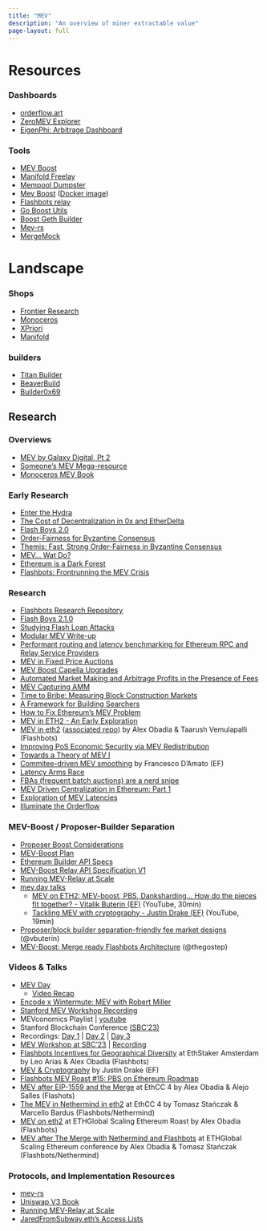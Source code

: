 ```yaml
---
title: "MEV"
description: "An overview of miner extractable value"
page-layout: full
---
```


# Resources

### Dashboards

- [orderflow.art](https://orderflow.art/?isOrderflow=true)
- [ZeroMEV Explorer](https://zeromev.org/)
- [EigenPhi: Arbitrage Dashboard](https://eigenphi.io/)

### Tools

- [MEV Boost](https://boost.flashbots.net/#block-6163a685d84444a9be309d26f18b4b2f)
- [Manifold Freelay](https://github.com/manifoldfinance/mev-freelay)
- [Mempool Dumpster](https://mempool-dumpster.flashbots.net/index.html)
- [Mev Boost](https://github.com/flashbots/mev-boost) ([Docker image](https://hub.docker.com/r/flashbots/mev-boost))
- [Flashbots relay](https://github.com/flashbots/mev-boost-relay)
- [Go Boost Utils](https://github.com/flashbots/go-boost-utils)
- [Boost Geth Builder](https://github.com/flashbots/boost-geth-builder)
- [Mev-rs](https://github.com/ralexstokes/mev-rs)
- [MergeMock](https://github.com/protolambda/mergemock)

# Landscape

### Shops 

- [Frontier Research](https://frontier.tech/)
- [Monoceros](https://www.monoceros.com/)
- [XPriori](https://xpriori.xyz/)
- [Manifold](https://www.manifoldtrading.com/)

### builders

- [Titan Builder](https://twitter.com/titanbuilderxyz)
- [BeaverBuild](https://twitter.com/beaverbuild)
- [Builder0x69](https://twitter.com/builder0x69)

## Research

### Overviews

- [MEV by Galaxy Digital, Pt 2](https://www.galaxy.com/research/whitepapers/mev-the-rise-of-the-builders/)
- [Someone's MEV Mega-resource](https://thedailyape.notion.site/MEV-8713cb4c2df24f8483a02135d657a221)
- [Monoceros MEV Book](https://www.monoceros.com/insights/maximal-extractable-value-book)

### Early Research

- [Enter the Hydra](https://eprint.iacr.org/2017/1090.pdf)
- [The Cost of Decentralization in 0x and EtherDelta](https://hackingdistributed.com/2017/08/13/cost-of-decent/)
- [Flash Boys 2.0](https://arxiv.org/pdf/1904.05234.pdf)
- [Order-Fairness for Byzantine Consensus](https://eprint.iacr.org/2020/269)
- [Themis: Fast, Strong Order-Fairness in Byzantine Consensus](https://eprint.iacr.org/2021/1465.pdf)
- [MEV... Wat Do?](https://pdaian.com/blog/mev-wat-do/)
- [Ethereum is a Dark Forest](https://medium.com/@danrobinson/ethereum-is-a-dark-forest-ecc5f0505dff)
- [Flashbots: Frontrunning the MEV Crisis](https://medium.com/flashbots/frontrunning-the-mev-crisis-40629a613752)

### Research

- [Flashbots Research Repository](https://github.com/flashbots/mev-boost/wiki/Research#open-questions)
- [Flash Boys 2.1.0](https://shdw-drive.genesysgo.net/3KcecJBoHgQgUsRdciJYvXFgtsEf4T2LF8htjijjLGNr/Senior%20Thesis.pdf)
- [Studying Flash Loan Attacks](https://t.co/PpoqupGAe1)
- [Modular MEV Write-up](https://t.co/4mHc6NuVtm)
- [Performant routing and latency benchmarking for Ethereum RPC and Relay Service Providers](https://hackmd.io/@manifoldx/draft-perf-relay)
- [MEV in Fixed Price Auctions](https://arxiv.org/abs/2303.04242)
- [MEV Boost Capella Upgrades](https://flashbots.notion.site/MEV-Boost-Capella-Upgrades-00cea01704794f6eb4f792c55b69c441)
- [Automated Market Making and Arbitrage Profits in the Presence of Fees](https://moallemi.com/ciamac/papers/lvr-fee-model-2023.pdf)
- [MEV Capturing AMM](https://ethresear.ch/t/mev-capturing-amm-mcamm/13336)
- [Time to Bribe: Measuring Block Construction Markets](https://eprint.iacr.org/2023/760.pdf)
- [A Framework for Building Searchers](https://mirror.xyz/0x00000a2A02540A0D92e209F9f5F7e104745e06Ba/hB-XeiOfkV5neiwX34lBD0uLHlWdefbGX6oBz1B4o7w)
- [How to Fix Ethereum's MEV Problem](https://www.coindesk.com/markets/2021/07/27/how-to-fix-ethereums-mev-problem-and-give-traders-the-best-price/)
- [MEV in ETH2 - An Early Exploration](https://hackmd.io/@flashbots/mev-in-eth2)
- [MEV in eth2](https://writings.flashbots.net/research/mev-eth2/) ([associated repo](https://github.com/flashbots/eth2-research)) by Alex Obadia & Taarush Vemulapalli (Flashbots)
- [Improving PoS Economic Security via MEV Redistribution](http://people.eecs.berkeley.edu/~ksk/files/MEV_Redistribution.pdf)
- [Towards a Theory of MEV I](https://people.eecs.berkeley.edu/~ksk/files/MEV_CFMM.pdf)
- [Commitee-driven MEV smoothing](https://ethresear.ch/t/committee-driven-mev-smoothing/10408) by Francesco D'Amato (EF)
- [Latency Arms Race](https://ethresear.ch/t/latency-arms-race-concerns-in-blockspace-markets/14957)
- [FBAs (frequent batch auctions) are a nerd snipe](https://twitter.com/0x94305/status/1597019084667117569?s=20)
- [MEV Driven Centralization in Ethereum: Part 1](https://simbro.medium.com/mev-driven-centralization-in-ethereum-ec829a214f18)
- [Exploration of MEV Latencies](https://frontier.tech/exploration-of-mev-latencies)
- [Illuminate the Orderflow](https://writings.flashbots.net/illuminate-the-order-flow)

### MEV-Boost / Proposer-Builder Separation

- [Proposer Boost Considerations](https://notes.ethereum.org/@casparschwa/H1T0k7b85)
- [MEV-Boost Plan](https://github.com/flashbots/mev-boost/wiki/The-Plan-(tm))
- [Ethereum Builder API Specs](https://ethereum.github.io/builder-specs/)
- [MEV-Boost Relay API Specification V1](https://flashbots.notion.site/Relay-API-Documentation-5fb0819366954962bc02e81cb33840f5)
- [Running MEV-Relay at Scale](https://flashbots.notion.site/Running-mev-boost-relay-at-scale-4040ccd5186c425d9a860cbb29bbfe09)
- [mev.day talks](https://www.youtube.com/playlist?list=PLRHMe0bxkuel3w3C7P_WVvp9ShLi3HKRI)
  - [MEV on ETH2: MEV-boost, PBS, Danksharding... How do the pieces fit together? - Vitalik Buterin (EF)](https://www.youtube.com/watch?v=OD54WfVuDWw&list=PLRHMe0bxkuel3w3C7P_WVvp9ShLi3HKRI&index=28) (YouTube, 30min)
  - [Tackling MEV with cryptography - Justin Drake (EF)](https://www.youtube.com/watch?v=mpRq-WFihz8&list=PLRHMe0bxkuel3w3C7P_WVvp9ShLi3HKRI&index=29) (YouTube, 19min)
- [Proposer/block builder separation-friendly fee market designs](https://ethresear.ch/t/proposer-block-builder-separation-friendly-fee-market-designs/9725) (@vbuterin)
- [MEV-Boost: Merge ready Flashbots Architecture](https://ethresear.ch/t/mev-boost-merge-ready-flashbots-architecture/11177) (@thegostep)

### Videos & Talks

- [MEV Day](https://flashbots.notion.site/flashbots/mev-day-836f88806995412dabc1c7bb7ce4e830)
    - [Video Recap](https://www.youtube.com/playlist?list=PLRHMe0bxkuel3w3C7P_WVvp9ShLi3HKRI)
- [Encode x Wintermute: MEV with Robert Miller](https://youtu.be/W3GOGesPKlw)
- [Stanford MEV Workshop Recording](https://www.youtube.com/watch?v=5JmER64a0Xk)
- MEVconomics Playlist | [youtube](https://www.youtube.com/playlist?list=PLXzKMXK2aHh7bW0j2dhpnLNiIJIMnPgsD)
- Stanford Blockchain Conference [(SBC'23)](https://cbr.stanford.edu/sbc23/)
- Recordings: [Day 1](https://www.youtube.com/watch?v=E4YkppHQZgw) | [Day 2](https://www.youtube.com/watch?v=Nx5bgyJ7SJ4) | [Day 3](https://www.youtube.com/watch?v=NFJWy8oyVS0)
- [MEV Workshop at SBC'23](https://collective.flashbots.net/t/the-mev-workshop-at-the-science-of-blockchain-conference-2023-mev-sbc-23/2038) | [Recording](https://www.youtube.com/watch?v=sAleMbjWHew)
- [Flashbots Incentives for Geographical Diversity](https://youtu.be/GJwS7VF40wk?t=23285) at EthStaker Amsterdam by Leo Arias & Alex Obadia (Flashbots)
- [MEV & Cryptography](https://youtu.be/jLHf6yw7b5Y) by Justin Drake (EF)
- [Flashbots MEV Roast #15: PBS on Ethereum Roadmap](https://youtu.be/8mcm-jT2nq4)
- [MEV after EIP-1559 and the Merge](https://youtu.be/XhZ2FDMdVUM) at EthCC 4 by Alex Obadia & Alejo Salles (Flashots)
- [The MEV in Nethermind in eth2](https://youtu.be/6MeKNSqC2es) at EthCC 4 by Tomasz Stańczak & Marcello Bardus (Flashbots/Nethermind)
- [MEV on eth2](https://youtu.be/zsgC6mNP9eU) at ETHGlobal Scaling Ethereum Roast by Alex Obadia (Flashbots)
- [MEV after The Merge with Nethermind and Flashbots](https://youtu.be/Hjd9WowOa3g) at ETHGlobal Scaling Ethereum conference by Alex Obadia & Tomasz Stańczak (Flashbots/Nethermind)



### Protocols, and Implementation Resources

- [mev-rs](https://github.com/ralexstokes/mev-rs)
- [Uniswap V3 Book](https://uniswapv3book.com/docs/milestone_4/factory-contract/) 
- [Running MEV-Relay at Scale](https://flashbots.notion.site/Running-mev-boost-relay-at-scale-4040ccd5186c425d9a860cbb29bbfe09)
- [JaredFromSubway.eth's Access Lists](https://etherscan.io/tx/0xd0e3759e51642568364776b4f389805323b2f3dd17a07ef2c53d3ffd6bb022d4#accesslist)

